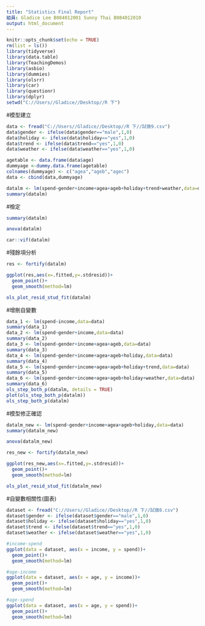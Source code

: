 ---
title: "Statistics Final Report"
組員: Gladice Lee B084012001 Sunny Thai B084012010
output: html_document
---

```{r setup, include=FALSE}
knitr::opts_chunk$set(echo = TRUE)
rm(list = ls())
library(tidyverse)
library(data.table)
library(TeachingDemos)
library(asbio)
library(dummies)
library(olsrr)
library(car)
library(questionr)
library(dplyr)
setwd("C://Users//Gladice//Desktop//R 下")
```

#模型建立
```{r}
data <- fread("C://Users//Gladice//Desktop//R 下//試做9.csv")
data$gender <- ifelse(data$gender=="male",1,0)
data$holiday <- ifelse(data$holiday=="yes",1,0)
data$trend <- ifelse(data$trend=="yes",1,0)
data$weather <- ifelse(data$weather=="yes",1,0)

agetable <- data.frame(data$age)
dummyage <-dummy.data.frame(agetable)
colnames(dummyage) <- c("agea","ageb","agec")
data <- cbind(data,dummyage)

datalm <- lm(spend~gender+income+agea+ageb+holiday+trend+weather,data=data)
summary(datalm)

```

#檢定
```{r}
summary(datalm)

anova(datalm)

car::vif(datalm)
```

#殘餘項分析
```{r}
res <- fortify(datalm)

ggplot(res,aes(x=.fitted,y=.stdresid))+
  geom_point()+
  geom_smooth(method=lm)

ols_plot_resid_stud_fit(datalm)
```

#增刪自變數
```{r}
data_1 <- lm(spend~income,data=data)
summary(data_1)
data_2 <- lm(spend~gender+income,data=data)
summary(data_2)
data_3 <- lm(spend~gender+income+agea+ageb,data=data)
summary(data_3)
data_4 <- lm(spend~gender+income+agea+ageb+holiday,data=data)
summary(data_4)
data_5 <- lm(spend~gender+income+agea+ageb+holiday+trend,data=data)
summary(data_5)
data_6 <- lm(spend~gender+income+agea+ageb+holiday+weather,data=data)
summary(data_6)
ols_step_both_p(datalm, details = TRUE)
plot(ols_step_both_p(datalm))
ols_step_both_p(datalm)
```

#模型修正確認
```{r}
datalm_new <- lm(spend~gender+income+agea+ageb+holiday,data=data)
summary(datalm_new)

anova(datalm_new)

res_new <- fortify(datalm_new)

ggplot(res_new,aes(x=.fitted,y=.stdresid))+
  geom_point()+
  geom_smooth(method=lm)

ols_plot_resid_stud_fit(datalm_new)
```

#自變數相關性(圖表)
```{r}
dataset <- fread("C://Users//Gladice//Desktop//R 下//試做8.csv")
dataset$gender <- ifelse(dataset$gender=="male",1,0)
dataset$holiday <- ifelse(dataset$holiday=="yes",1,0)
dataset$trend <- ifelse(dataset$trend=="yes",1,0)
dataset$weather <- ifelse(dataset$weather=="yes",1,0)

#income-spend
ggplot(data = dataset, aes(x = income, y = spend))+
  geom_point()+
  geom_smooth(method=lm)

#age-income
ggplot(data = dataset, aes(x = age, y = income))+
  geom_point()+
  geom_smooth(method=lm)

#age-spend
ggplot(data = dataset, aes(x = age, y = spend))+
  geom_point()+
  geom_smooth(method=lm)
```







